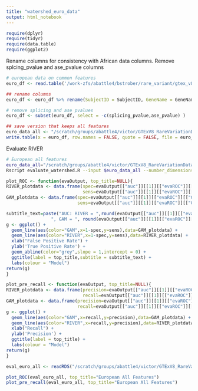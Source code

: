 ```yaml
---
title: "watershed_euro_data"
output: html_notebook
---
```


```r
require(dplyr)
require(tidyr)
require(data.table)
require(ggplot2)

```

Rename columns for consistency with African data columns. Remove splcing_pvalue and ase_pvalue columns
```r
# european data on common features
euro_df <- read.table('/work-zfs/abattle4/bstrober/rare_variant/gtex_v8/splicing/unsupervised_modeling/unsupervised_learning_input/fully_observed_merged_outliers_0.01_genes_intersection_between_te_ase_splicing_features_filter_no_tissue_anno_N2_pairs_3.txt', header=TRUE)

## rename columns
euro_df <- euro_df %>% rename(SubjectID = SubjectID, GeneName = GeneName, GC = gc, CpG = cpg, bStatistic = bstatistic, priPhCons = priphcons, mamPhCons = mamphcons, verPhCons = verphcons, priPhyloP = priphylop, mamPhyloP = mamphylop, verPhyloP = verphylop, GerpN = gerpn, GerpS = gerps, PHRED = phred, SIFTcat_deleterious = siftcat_deleterious, SIFTcat_tolerated = siftcat_tolerated, SIFTval = siftval, PolyPhenCat_benign = polyphencat_benign, PolyPhenCat_possibly_damaging = polyphencat_possibly_damaging, PolyPhenCat_probably_damaging = polyphencat_probably_damaging, PolyPhenCat_unknown = polyphencat_unknown, PolyPhenVal = polyphenval, dist_to_tss = distTSS, N2pair = N2pair)

# remove splicing and ase pvalues
euro_df <- subset(euro_df, select = -c(splicing_pvalue,ase_pvalue) )

## save version that keeps all features
euro_data_all <- "/scratch/groups/abattle4/victor/GTExV8_RareVariationData/RIVER/river_input_v8_european_all_06-09-2020.txt"
write.table(x = euro_df, row.names = FALSE, quote = FALSE, file = euro_data_all)
```

Evaluate RIVER
```bash
# European all features
euro_data_all="/scratch/groups/abattle4/victor/GTExV8_RareVariationData/RIVER/river_input_v8_european_all_06-09-2020.txt"
Rscript evaluate_watershed.R --input $euro_data_all --number_dimensions 1 --output_prefix "/scratch/groups/abattle4/victor/GTExV8_RareVariationData/RIVER/eval_euro_all" --model_name RIVER
```

```r

plot_ROC <- function(evaOutput, top_title=NULL){
RIVER_plotdata <- data.frame(spec=evaOutput[["auc"]][[1]][["evaROC"]][["watershed_spec"]],
                             sens=evaOutput[["auc"]][[1]][["evaROC"]][["watershed_sens"]])
GAM_plotdata <- data.frame(spec=evaOutput[["auc"]][[1]][["evaROC"]][["GAM_spec"]],
                           sens=evaOutput[["auc"]][[1]][["evaROC"]][["GAM_sens"]])

subtitle_text=paste("AUC: RIVER = ",round(evaOutput[["auc"]][[1]][["evaROC"]][["watershed_auc"]],3),
                 ", GAM = ", round(evaOutput[["auc"]][[1]][["evaROC"]][["GAM_auc"]],3),sep="")
g <- ggplot() +
  geom_line(aes(color="GAM",x=1-spec,y=sens),data=GAM_plotdata) +
  geom_line(aes(color="RIVER",x=1-spec,y=sens),data=RIVER_plotdata) +
  xlab("False Positive Rate") +
  ylab('True Positive Rate') +
  geom_abline(color="grey",slope = 1,intercept = 0) +
  ggtitle(label = top_title,subtitle = subtitle_text) +
  labs(colour = "Model")
return(g)
}

plot_pre_recall <- function(evaOutput, top_title=NULL){
RIVER_plotdata <- data.frame(precision=evaOutput[["auc"]][[1]][["evaROC"]][["watershed_precision"]],
                             recall=evaOutput[["auc"]][[1]][["evaROC"]][["watershed_recall"]])
GAM_plotdata <- data.frame(precision=evaOutput[["auc"]][[1]][["evaROC"]][["GAM_precision"]],
                           recall=evaOutput[["auc"]][[1]][["evaROC"]][["GAM_recall"]])
g <- ggplot() +
  geom_line(aes(color="GAM",x=recall,y=precision),data=GAM_plotdata) +
  geom_line(aes(color="RIVER",x=recall,y=precision),data=RIVER_plotdata) +
  xlab("Recall") +
  ylab('Precision') +
  ggtitle(label = top_title) +
  labs(colour = "Model")
return(g)
}
```


```r

eval_euro_all <- readRDS("/scratch/groups/abattle4/victor/GTExV8_RareVariationData/RIVER/eval_euro_all_evaluation_object.rds")

plot_ROC(eval_euro_all, top_title="European All Features")
plot_pre_recall(eval_euro_all, top_title="European All Features")
```